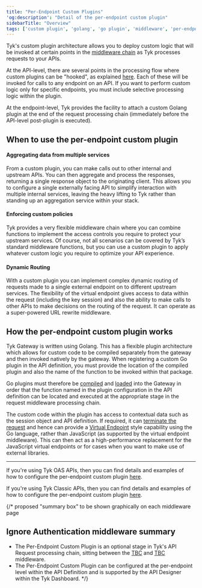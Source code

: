 ```yaml
---
title: "Per-Endpoint Custom Plugins"
'og:description': "Detail of the per-endpoint custom plugin"
sidebarTitle: "Overview"
tags: ['custom plugin', 'golang', 'go plugin', 'middleware', 'per-endpoint']
---
```


Tyk's custom plugin architecture allows you to deploy custom logic that will be invoked at certain points in the [middleware chain](/5.6/concepts/middleware-execution-order) as Tyk processes requests to your APIs.

At the API-level, there are several points in the processing flow where custom plugins can be "hooked", as explained [here](/5.6/plugins/plugin-types/plugintypes). Each of these will be invoked for calls to any endpoint on an API. If you want to perform custom logic only for specific endpoints, you must include selective processing logic within the plugin.

At the endpoint-level, Tyk provides the facility to attach a custom Golang plugin at the end of the request processing chain (immediately before the API-level post-plugin is executed).

## When to use the per-endpoint custom plugin

#### Aggregating data from multiple services

From a custom plugin, you can make calls out to other internal and upstream APIs. You can then aggregate and process the responses, returning a single response object to the originating client. This allows you to configure a single externally facing API to simplify interaction with multiple internal services, leaving the heavy lifting to Tyk rather than standing up an aggregation service within your stack.

#### Enforcing custom policies

Tyk provides a very flexible middleware chain where you can combine functions to implement the access controls you require to protect your upstream services. Of course, not all scenarios can be covered by Tyk’s standard middleware functions, but you can use a custom plugin to apply whatever custom logic you require to optimize your API experience.

#### Dynamic Routing

With a custom plugin you can implement complex dynamic routing of requests made to a single external endpoint on to different upstream services. The flexibility of the virtual endpoint gives access to data within the request (including the key session) and also the ability to make calls to other APIs to make decisions on the routing of the request. It can operate as a super-powered URL rewrite middleware.

## How the per-endpoint custom plugin works

Tyk Gateway is written using Golang. This has a flexible plugin architecture which allows for custom code to be compiled separately from the gateway and then invoked natively by the gateway. When registering a custom Go plugin in the API definition, you must provide the location of the compiled plugin and also the name of the function to be invoked within that package. 

Go plugins must therefore be [compiled](/5.6/product-stack/tyk-gateway/advanced-configurations/plugins/golang/go-plugin-compiler) and [loaded](/5.6/product-stack/tyk-gateway/advanced-configurations/plugins/golang/loading-go-plugins) into the Gateway in order that the function named in the plugin configuration in the API definition can be located and executed at the appropriate stage in the request middleware processing chain.

The custom code within the plugin has access to contextual data such as the session object and API definition. If required, it can [terminate the request](/5.6/product-stack/tyk-gateway/advanced-configurations/plugins/golang/writing-go-plugins#terminating-the-request) and hence can provide a [Virtual Endpoint](/5.6/advanced-configuration/compose-apis/virtual-endpoints) style capability using the Go language, rather than JavaScript (as supported by the virtual endpoint middleware). This can then act as a high-performance replacement for the JavaScript virtual endpoints or for cases when you want to make use of external libraries.

<hr />

If you're using Tyk OAS APIs, then you can find details and examples of how to configure the per-endpoint custom plugin [here](/5.6/product-stack/tyk-gateway/middleware/endpoint-plugin-tyk-oas).

If you're using Tyk Classic APIs, then you can find details and examples of how to configure the per-endpoint custom plugin [here](/5.6/product-stack/tyk-gateway/middleware/endpoint-plugin-tyk-classic).

{/* proposed "summary box" to be shown graphically on each middleware page
 ## Ignore Authentication middleware summary
  - The Per-Endpoint Custom Plugin is an optional stage in Tyk's API Request processing chain, sitting between the [TBC]() and [TBC]() middleware.
  - The Per-Endpoint Custom Plugin can be configured at the per-endpoint level within the API Definition and is supported by the API Designer within the Tyk Dashboard. */}
